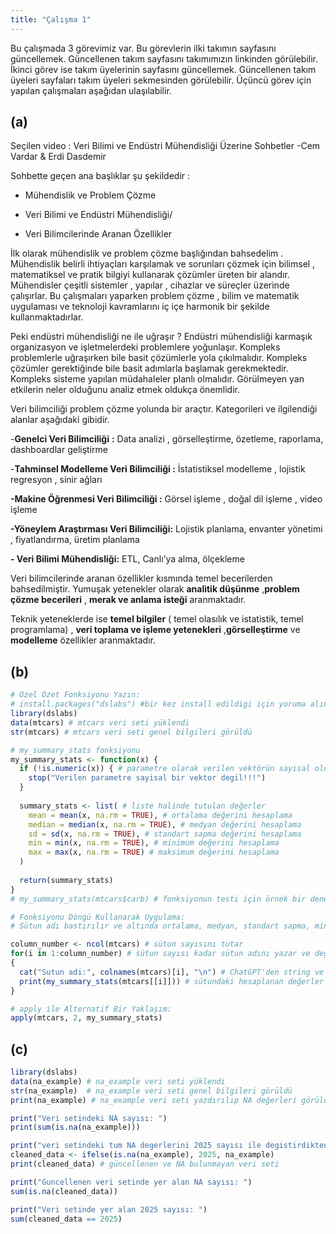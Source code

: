 ```yaml
---
title: "Çalışma 1"
---
```


Bu çalışmada 3 görevimiz var. Bu görevlerin ilki takımın sayfasını güncellemek. Güncellenen takım sayfasını takımımızın linkinden görülebilir. İkinci görev ise takım üyelerinin sayfasını güncellemek. Güncellenen takım üyeleri sayfaları takım üyeleri sekmesinden görülebilir. Üçüncü görev için yapılan çalışmaları aşağıdan ulaşılabilir.

## (a)

Seçilen video : Veri Bilimi ve Endüstri Mühendisliği Üzerine Sohbetler -Cem Vardar & Erdi Dasdemir

Sohbette geçen ana başlıklar şu şekildedir :

-   Mühendislik ve Problem Çözme

-   Veri Bilimi ve Endüstri Mühendisliği/

-   Veri Bilimcilerinde Aranan Özellikler

İlk olarak mühendislik ve problem çözme başlığından bahsedelim . Mühendislik belirli ihtiyaçları karşılamak ve sorunları çözmek için bilimsel , matematiksel ve pratik bilgiyi kullanarak çözümler üreten bir alandır. Mühendisler çeşitli sistemler , yapılar , cihazlar ve süreçler üzerinde çalışırlar. Bu çalışmaları yaparken problem çözme , bilim ve matematik uygulaması ve teknoloji kavramlarını iç içe harmonik bir şekilde kullanmaktadırlar.

Peki endüstri mühendisliği ne ile uğraşır ? Endüstri mühendisliği karmaşık organizasyon ve işletmelerdeki problemlere yoğunlaşır. Kompleks problemlerle uğraşırken bile basit çözümlerle yola çıkılmalıdır. Kompleks çözümler gerektiğinde bile basit adımlarla başlamak gerekmektedir. Kompleks sisteme yapılan müdahaleler planlı olmalıdır. Görülmeyen yan etkilerin neler olduğunu analiz etmek oldukça önemlidir.

Veri bilimciliği problem çözme yolunda bir araçtır. Kategorileri ve ilgilendiği alanlar aşağıdaki gibidir.

\-**Genelci Veri Bilimciliği** **:** Data analizi , görselleştirme, özetleme, raporlama, dashboardlar geliştirme

\-**Tahminsel Modelleme Veri Bilimciliği :** İstatistiksel modelleme , lojistik regresyon , sinir ağları

**-Makine Öğrenmesi Veri Bilimciliği :** Görsel işleme , doğal dil işleme , video işleme

**-Yöneylem Araştırması Veri Bilimciliği:** Lojistik planlama, envanter yönetimi , fiyatlandırma, üretim planlama

**- Veri Bilimi Mühendisliği:** ETL, Canlı'ya alma, ölçekleme

Veri bilimcilerinde aranan özellikler kısmında temel becerilerden bahsedilmiştir. Yumuşak yetenekler olarak **analitik düşünme** ,**problem çözme becerileri** , **merak ve anlama isteği** aranmaktadır.

Teknik yeteneklerde ise **temel bilgiler** ( temel olasılık ve istatistik, temel programlama) , **veri toplama ve işleme yetenekleri** ,**görselleştirme** ve **modelleme** özellikler aranmaktadır.

## (b)

```r
# Özel Özet Fonksiyonu Yazın:
# install.packages("dslabs") #bir kez install edildigi için yoruma alındı
library(dslabs)
data(mtcars) # mtcars veri seti yüklendi
str(mtcars) # mtcars veri seti genel bilgileri görüldü   

# my_summary_stats fonksiyonu
my_summary_stats <- function(x) {
  if (!is.numeric(x)) { # parametre olarak verilen vektörün sayısal olduğu kontrolü
    stop("Verilen parametre sayisal bir vektor degil!!!")
  }
  
  summary_stats <- list( # liste halinde tutulan değerler
    mean = mean(x, na.rm = TRUE), # ortalama değerini hesaplama
    median = median(x, na.rm = TRUE), # medyan değerini hesaplama
    sd = sd(x, na.rm = TRUE), # standart sapma değerini hesaplama
    min = min(x, na.rm = TRUE), # minimum değerini hesaplama
    max = max(x, na.rm = TRUE) # maksimum değerini hesaplama
  )
  
  return(summary_stats)
}
# my_summary_stats(mtcars$carb) # fonksiyonun testi için örnek bir deneme komutu

# Fonksiyonu Döngü Kullanarak Uygulama:
# Sütun adı bastırılır ve altında ortalama, medyan, standart sapma, minimum ve maksimum değerleri sırasıyla bastırılır

column_number <- ncol(mtcars) # sütun sayısını tutar
for(i in 1:column_number) # sütun sayısı kadar sütun adını yazar ve değerleri yazar
{
  cat("Sutun adi:", colnames(mtcars)[i], "\n") # ChatGPT'den string ve variable'ı birlikte yazan fonksiyon alındı
  print(my_summary_stats(mtcars[[i]])) # sütundaki hesaplanan değerler yazdırıldı
}

# apply ile Alternatif Bir Yaklaşım:
apply(mtcars, 2, my_summary_stats)
```

## (c)

```r
library(dslabs) 
data(na_example) # na_example veri seti yüklendi
str(na_example)  # na_example veri seti genel bilgileri görüldü  
print(na_example) # na_example veri seti yazdırılıp NA değerleri görüldü

print("Veri setindeki NA sayısı: ")
print(sum(is.na(na_example)))

print("veri setindeki tum NA degerlerini 2025 sayısı ile degistirdikten sonraki veri seti: ")
cleaned_data <- ifelse(is.na(na_example), 2025, na_example)
print(cleaned_data) # güncellenen ve NA bulunmayan veri seti

print("Guncellenen veri setinde yer alan NA sayısı: ")
sum(is.na(cleaned_data))

print("Veri setinde yer alan 2025 sayısı: ")
sum(cleaned_data == 2025)
```
